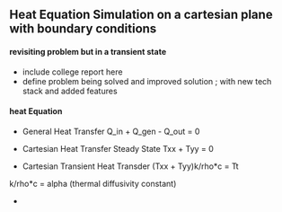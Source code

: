 ## Heat Equation Simulation on a cartesian plane with boundary conditions 




#### revisiting problem but in a transient state

- include college report here
- define problem being solved and improved solution ; with new tech stack and added features

#### heat Equation

- General Heat Transfer 
Q_in  + Q_gen - Q_out = 0

- Cartesian Heat Transfer Steady State
Txx + Tyy = 0

- Cartesian Transient Heat Transder
(Txx + Tyy)k/rho*c = Tt

k/rho*c = alpha (thermal diffusivity constant)

- 
